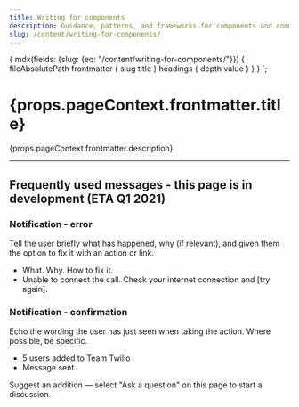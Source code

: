 ```yaml
---
title: Writing for components
description: Guidance, patterns, and frameworks for components and common messages.
slug: /content/writing-for-components/
---
```



  {
    mdx(fields: {slug: {eq: "/content/writing-for-components/"}}) {
      fileAbsolutePath
      frontmatter {
        slug
        title
      }
      headings {
        depth
        value
      }
    }
  }
`;

<content>

<h1>{props.pageContext.frontmatter.title}</h1>

<p>{props.pageContext.frontmatter.description}</p>

</content>

---

<contentwrapper>

<PageAside data={props.data.mdx} />

<content>

## Frequently used messages - this page is in development (ETA Q1 2021)

### Notification - error

Tell the user briefly what has happened, why (if relevant), and given them the option to fix it with an action or link.

- What. Why. How to fix it.
- Unable to connect the call. Check your internet connection and [try again].

### Notification - confirmation

Echo the wording the user has just seen when taking the action. Where possible, be specific.

- 5 users added to Team Twilio
- Message sent

Suggest an addition &mdash; select "Ask a question" on this page to start a discussion.

</content>
</contentwrapper>
